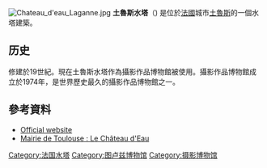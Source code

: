 [[Image:Chateau_d'eau_Laganne.jpg|thumbnail]]
'''土魯斯水塔'''（{{lang-fr|Le château d’eau}}) 是位於[[法國|法國]]城市[[土魯斯|土魯斯]]的一個水塔建築。

==历史==
修建於19世紀。現在土魯斯水塔作為攝影作品博物館被使用。攝影作品博物館成立於1974年，是世界歷史最久的攝影作品博物館之一。

== 參考資料 ==
* [http://www.galeriechateaudeau.org/ Official website] {{Wayback|url=http://www.galeriechateaudeau.org/ |date=20110308150450 }} 
* [https://web.archive.org/web/20120307221305/http://www.toulouse.fr/cultures/musees-expos/galerie-municipale-chateau-d-eau Mairie de Toulouse : Le Château d'Eau]

{{coord|43|35|55|N|1|26|12|E|type:landmark_source:kolossus-frwiki|display=title}}
{{france-stub}}
{{museum-stub}}
{{European building-stub}}

{{normdaten}}
[[Category:法国水塔|Category:法国水塔]]
[[Category:图卢兹博物馆|Category:图卢兹博物馆]]
[[Category:摄影博物馆|Category:摄影博物馆]]